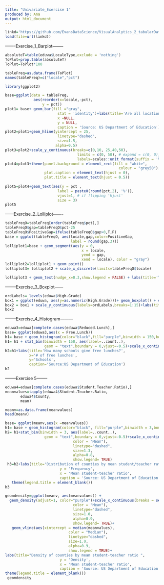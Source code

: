 ```yaml
---
title: "Univariate_Exercise 1"
produced by: Ana 
output: html_document
---
```



```r
linkd='https://github.com/EvansDataScience/VisualAnalytics_2_tabularData/raw/master/data/eduwa.rda'
load(file=url(linkd))
```

-------Exercise_1_Barplot--------
```r
absoluteT=table(eduwa$LocaleType,exclude = 'nothing')
ToPlot=prop.table(absoluteT)
ToPlot=ToPlot*100
```

```r
tableFreq=as.data.frame(ToPlot)
names(tableFreq)=c("locale","pct")
```

```r
library(ggplot2)
```


```r

base=ggplot(data = tableFreq, 
             aes(reorder(x=locale,-pct),
                 y = pct))
plot1= base+ geom_bar(fill ="gray",
                        stat = 'identity')+labs(title='Are all locations getting a fair share of public schools in WA?',
                        x =NULL, 
                        y = NULL,
                        caption = 'Source: US Department of Education')
plot2=plot1+geom_hline(yintercept = 25, 
                        linetype="dashed", 
                        size=1.5, 
                       alpha=0.5)
plot3=plot2+scale_y_continuous(breaks=c(0,10, 25,40,50),
                                 limits = c(0, 50), # expand = c(0, 0),
                                 labels=scales::unit_format(suffix = '%')) 
plot4=plot3+theme(panel.background = element_rect(fill = "white",
                                                    colour = "grey50"), 
                  plot.caption = element_text(hjust = 0), 
                  plot.title = element_text(hjust = 0.5))
                  
plot5=plot4+geom_text(aes(y = pct ,
                        label = paste0(round(pct,2), '%')),
                        vjust=1, # if flipping 'hjust'
                        size = 3)
plot5

```

------Exercise_2_Lolliplot-------
```r
tableFreqO=tableFreq[order(tableFreq$pct),]
tableFreqO$gap=tableFreqO$pct-25
tableFreqO$PositiveGap=ifelse(tableFreqO$gap>0,T,F)
base = ggplot(tableFreqO, aes(locale,gap,color=PositiveGap,
                              label = round(gap,3)))
lolliplot1=base + geom_segment(aes(y = 0, 
                                   x = locale, 
                                   yend = gap, 
                                   xend = locale), color = "gray") 
lolliplot2=lolliplot1 + geom_point() 
lolliplot3= lolliplot2 + scale_x_discrete(limits=tableFreqO$locale)

lolliplot3 + geom_text(nudge_x=0.3,show.legend = FALSE) + labs(title='The gap for each location in WA with respect to a 25% share of public schools',x='Location', y='Difference with respect to 25% baseline',caption='Source:US Department of Education')
```

--------Exercise_3_Boxplot------
```r
ordLabels= levels(eduwa$High.Grade)
box1 = ggplot(eduwa, aes(y=as.numeric(High.Grade)))+ geom_boxplot() + coord_flip()
box2 = box1 + scale_y_continuous(labels=ordLabels,breaks=1:15)+labs(title='Boxplot of percentage of schools by the highest grade offered',y='Highest Grade', x=NULL, caption='Source:US Department of Education')
box2
```

--------Exercise_4_Histogram---------
```r
eduwa3=eduwa[complete.cases(eduwa$Reduced.Lunch),]
base= ggplot(eduwa3,aes(x = Free.Lunch))  
h1= base + geom_histogram(color="black",fill="purple",binwidth = 150,boundary=0) 
h1= h1 + stat_bin(binwidth = 150, aes(label=..count..), 
                  geom = "text",boundary = 0,vjust=-0.5)+scale_x_continuous(breaks = seq(0, 1800, by = 150))
h2=h1+labs(title='How many schools give free lunches?',
           x='# of free lunches',
           y='Schools',
           caption='Source:US Department of Education')
h2
```

--------Exercise 5--------
```r
eduwa4=eduwa[complete.cases(eduwa$Student.Teacher.Ratio),]
meanvalues=tapply(eduwa4$Student.Teacher.Ratio, 
       eduwa4$County, 
       mean)
```

```r
meanv=as.data.frame(meanvalues)
head(meanv)
```

```r
base= ggplot(meanv,aes(x =meanvalues))  
h1= base + geom_histogram(color="black", fill="purple",binwidth = 3,boundary=0)
h2= h1+stat_bin(binwidth = 3, aes(label=..count..), 
                  geom = "text",boundary = 0,vjust=-0.5)+scale_x_continuous(breaks = seq(10, 24, by = 2))+geom_vline(aes(xintercept = mean(meanvalues),
                               color = "Mean"),
                               linetype="dashed",
                               size=1.3, 
                               alpha=0.8,
                               show.legend= TRUE)
 h3=h2+labs(title="Distribution of counties by mean student/teacher ratio", 
                         y = 'Frequency',
                         x = 'Mean student-teacher ratio',
                         caption = 'Source: US Department of Education')+
   theme(legend.title = element_blank())
h3
```

```r
geomdensity=ggplot(meanv, aes(meanvalues)) +
  geom_density(adjust=1, color="purple")+scale_x_continuous(breaks = seq(10, 24, by = 2))+geom_vline(aes(xintercept = mean(meanvalues),
                               color = "Mean"),
                               linetype="dashed",
                               size=1.0, 
                               alpha=0.9,
                               show.legend= TRUE)+
   geom_vline(aes(xintercept = median(meanvalues),
                             color = "Median"), 
                             linetype="dashed",
                             size=1.0, 
                             alpha=0.9, 
                             show.legend = TRUE)+ 
labs(title="Density of counties by mean student-teacher ratio ", 
                         y = 'Density',
                         x = 'Mean student-teacher ratio',
                         caption = 'Source: US Department of Education')+
theme(legend.title = element_blank())
 geomdensity 
```